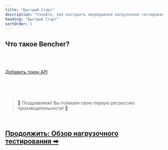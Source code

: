 ```yaml
---
title: "Быстрый Старт"
description: "Узнайте, как настроить непрерывное нагрузочное тестирование с Bencher Cloud"
heading: "Быстрый Старт"
sortOrder: 1
---
```



## Что такое Bencher?

<BencherIntro />

<br />

<QSInstallCli />

<br />

<QSBencherCloud />

<br />

<QSApiToken>
    <a id="add-an-api-token" href="/docs/ru/auth/signup" target="_blank">Добавить токен API</a>
</QSApiToken>

<br />

<QSCreateProject />

<br />

<QSRunReport />

<br />

<QSGenerateAlert />

<br />
<br />

> 🐰 Поздравляем! Вы поймали свою первую регрессию производительности! 🎉

<br />

<h2><a href="/ru/docs/explanation/benchmarking/">Продолжить: Обзор нагрузочного тестирования ➡</a></h2>